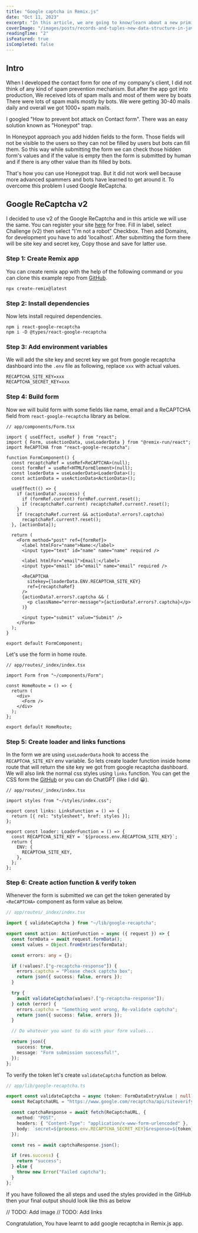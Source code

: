 ```yaml
---
title: "Google captcha in Remix.js"
date: "Oct 11, 2023"
excerpt: "In this article, we are going to know/learn about a new primitive data structure Record and Tuple."
coverImage: "/images/posts/records-and-tuples-new-data-structure-in-javascript.webp"
readingTime: "2"
isFeatured: true
isCompleted: false
---
```


## Intro

When I developed the contact form for one of my company's client, I did not think of any kind of spam prevention mechanism. But after the app got into production, We received lots of spam mails and most of them were by boats There were lots of spam mails mostly by bots. We were getting 30-40 mails daily and overall we got 1000+ spam mails.

I googled "How to prevent bot attack on Contact form". There was an easy solution known as "Honeypot" trap.

In Honeypot approach you add hidden fields to the form. Those fields will not be visible to the users so they can not be filled by users but bots can fill them. So this way while submitting the form we can check those hidden form's values and if the value is empty then the form is submitted by human and if there is any other value than its filled by bots.

That's how you can use Honeypot trap. But it did not work well because more advanced spammers and bots have learned to get around it. To overcome this problem I used Google ReCaptcha.

## Google ReCaptcha v2

I decided to use v2 of the Google ReCaptcha and in this article we will use the same. You can register your site [here](https://www.google.com/u/0/recaptcha/admin/create) for free. Fill in label, select Challenge (v2) then select "I'm not a robot" Checkbox. Then add Domains, for development you have to add 'localhost'. After submitting the form there will be site key and secret key, Copy those and save for latter use.

### Step 1: Create Remix app

You can create remix app with the help of the following command or you can clone this example repo from [GitHub]().

```text
npx create-remix@latest
```

### Step 2: Install dependencies

Now lets install required dependencies.

```text
npm i react-google-recaptcha
npm i -D @types/react-google-recaptcha
```

### Step 3: Add environment variables

We will add the site key and secret key we got from google recaptcha dashboard into the `.env` file as following, replace `xxx` with actual values.

```text
RECAPTCHA_SITE_KEY=xxx
RECAPTCHA_SECRET_KEY=xxx
```

### Step 4: Build form

Now we will build form with some fields like name, email and a ReCAPTCHA field from `react-google-recaptcha` library as below.

```tsx
// app/components/Form.tsx

import { useEffect, useRef } from "react";
import { Form, useActionData, useLoaderData } from "@remix-run/react";
import ReCAPTCHA from "react-google-recaptcha";

function FormComponent() {
  const recaptchaRef = useRef<ReCAPTCHA>(null);
  const formRef = useRef<HTMLFormElement>(null);
  const loaderData = useLoaderData<LoaderData>();
  const actionData = useActionData<ActionData>();

  useEffect(() => {
    if (actionData?.success) {
      if (formRef.current) formRef.current.reset();
      if (recaptchaRef.current) recaptchaRef.current?.reset();
    }
    if (recaptchaRef.current && actionData?.errors?.captcha)
      recaptchaRef.current?.reset();
  }, [actionData]);

  return (
    <Form method="post" ref={formRef}>
      <label htmlFor="name">Name:</label>
      <input type="text" id="name" name="name" required />

      <label htmlFor="email">Email:</label>
      <input type="email" id="email" name="email" required />

      <ReCAPTCHA
        sitekey={loaderData.ENV.RECAPTCHA_SITE_KEY}
        ref={recaptchaRef}
      />
      {actionData?.errors?.captcha && (
        <p className="error-message">{actionData?.errors?.captcha}</p>
      )}

      <input type="submit" value="Submit" />
    </Form>
  );
}

export default FormComponent;
```

Let's use the form in home route.
```tsx
// app/routes/_index/index.tsx

import Form from "~/components/Form";

const HomeRoute = () => {
  return (
    <div>
      <Form />
    </div>
  );
};

export default HomeRoute;
```

### Step 5: Create loader and links functions

In the form we are using `useLoaderData` hook to access the `RECAPTCHA_SITE_KEY` env variable. So lets create loader function inside home route that will return the site key we got from google recaptcha dashboard. We will also link the normal css styles using `links` function. You can get the CSS form the [GitHub]() or you can do ChatGPT (like I did 😀).

```tsx
// app/routes/_index/index.tsx

import styles from "~/styles/index.css";

export const links: LinksFunction = () => {
  return [{ rel: "stylesheet", href: styles }];
};

export const loader: LoaderFunction = () => {
  const RECAPTCHA_SITE_KEY = `${process.env.RECAPTCHA_SITE_KEY}`;
  return {
    ENV: {
      RECAPTCHA_SITE_KEY,
    },
  };
};
```

### Step 6: Create action function & verify token

Whenever the form is submitted we can get the token generated by `<ReCAPTCHA>` component as form value as below.

```ts
// app/routes/_index/index.tsx

import { validateCaptcha } from "~/lib/google-recaptcha";

export const action: ActionFunction = async ({ request }) => {
  const formData = await request.formData();
  const values = Object.fromEntries(formData);

  const errors: any = {};

  if (!values?.["g-recaptcha-response"]) {
    errors.captcha = "Please check captcha box";
    return json({ success: false, errors });
  }

  try {
    await validateCaptcha(values?.["g-recaptcha-response"]);
  } catch (error) {
    errors.captcha = "Something went wrong, Re-validate captcha";
    return json({ success: false, errors });
  }

  // Do whatever you want to do with your form values...

  return json({
    success: true,
    message: "Form submission successful!",
  });
};
```

To verify the token let's create `validateCaptcha` function as below.

```ts
// app/lib/google-recaptcha.ts

export const validateCaptcha = async (token: FormDataEntryValue | null) => {
  const ReCaptchaURL = "https://www.google.com/recaptcha/api/siteverify";

  const captchaResponse = await fetch(ReCaptchaURL, {
    method: "POST",
    headers: { "Content-Type": "application/x-www-form-urlencoded" },
    body: `secret=${process.env.RECAPTCHA_SECRET_KEY}&response=${token}`,
  });

  const res = await captchaResponse.json();

  if (res.success) {
    return "success";
  } else {
    throw new Error("Failed captcha");
  }
};

```

If you have followed the all steps and used the styles provided in the GitHub then your final output should look like this as below

// TODO: Add image
// TODO: Add links

Congratulation, You have learnt to add google recaptcha in Remix.js app.